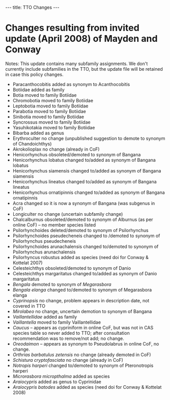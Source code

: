 ---
title: TTO Changes
---

=Changes resulting from invited update (April 2008) of Mayden and Conway=

Notes: This update contains many subfamily assignments.  We don't currently include subfamilies in the TTO, but the update file will be retained in case this policy changes.

* Paracanthocobitis added as synonym to Acanthocobitis
* Botiidae added as family
* Botia moved to family Botiidae
* Chromobotia moved to family Botiidae
* Leptobotia moved to family Botiidae
* Parabotia moved to family Botiidae
* Sinibotia moved to family Botiidae
* Syncrossus moved to family Botiidae
* Yasuhikotakia moved to family Botiidae
* Bibarba added as genus
* Erythroculter no change (unpublished suggestion to demote to synonym of Chandoichthys)
* Akrokolioplax no change (already in CoF)
* Henicorhynchus obsoleted/demoted to synonym of Bangana
* Henicorhynchus lobatus changed to/added as synonym of Bangana lobatus
* Henicorhynchus siamensis changed to/added as synonym of Bangana siamensis
* Henicorhynchus lineatus changed to/added as synonym of Bangana lineatus
* Henicorhynchus ornatipinnis changed to/added as synonym of Bangana ornatipinnis
* Acra changed so it is now a synonym of Bangana (was subgenus in CoF)
* Longiculter no change (uncertain subfamily change)
* Chalcalburnus obsoleted/demoted to synonym of Alburnus (as per online CoF) – no member species listed
* Psilorhynchoides deleted/demoted to synonym of Psilorhynchus
* Psilorhynchoides pseudecheneis changed to /demoted to synonym of Psilorhynchus pseudecheneis
* Psilorhynchoides arunachalensis changed to/demoted to synonym of Psilorhynchus arunachalensis
* Psilorhyncus robustus added as species (need doi for Conway & Kottelat 2007)
* Celesteichthys obsoleted/demoted to synonym of Danio
* Celesteichthys margaritatus changed to/added as synonym of Danio margaritatus
* ''Bengala'' demoted to synonym of ''Megarasbora''
* ''Bengala elanga'' changed to/demoted to synonym of Megarasbora elanga
* ''Cyprinopsis'' no change, problem appears in description date, not covered in TTO
* ''Mirolabeo'' no change, uncertain demotion to synonym of Bangana
* ''Vaillantellidae'' added as family
* ''Vaillantella'' moved to family Vaillantellidae
* ''Caucus'' – appears as cypriniform in online CoF, but was not in CAS species table so never added to TTO; after consultation recommendation was to remove/not add; no change. 
* ''Oreodaimon'' – appears as synonym to Pseudolabrus in online CoF, no change.
* ''Orthrias barbatulus zetensis'' no change (already demoted in CoF) 
* ''Schistura cryptofasciata'' no change (already in CoF)
* ''Notropis harperi'' changed to/demoted to synonym of Pteronotropis harperi
* ''Microrasbora micropthalma'' added as species
* ''Araiocypris'' added as genus to Cyprinidae
* ''Araiocypris batodes'' added as species (need doi for Conway & Kottelat 2008)